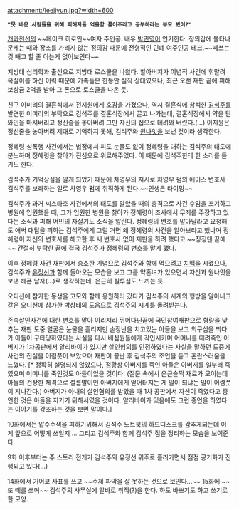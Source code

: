 attachment:/leejiyun.jpg?width=600

 '''"못 배운 사람들을 위해 피해자들 억울함 풀어주라고 공부하라는 부모 봤어?"'''



[[개과천선(드라마)|개과천선]]의 ~~페이크 히로인~~여자 주인공. 배우 [[박민영]]이 연기한다. 정의감에 불타나 문제는 때와 장소를 가리지 않는 정의감 때문에 전형적인 민폐 여주인공 테크.~~떼쓰는 것 빼고 할 줄 아는게 없어보인다~~ 

지방대 심리학과 출신으로 지방대 로스쿨을 나왔다. 할아버지가 이념적 사건에 휘말려 옥살이를 하신 이력 때문에 가족들은 한동안 실직 상태였으나, 최근 오랜 재판 끝에 피해 보상금 2억을 받아 그 돈으로 로스쿨을 나온 듯. 

친구 이미리의 결혼식에서 전지원에게 호감을 가졌으나, 역시 결혼식에 참석한 [[김석주(개과천선(드라마))|김석주]]를 발견한 이미리의 부탁으로 김석주를 결혼식장에서 끌고 나가는데, 결혼식장에서 약을 탄 와인을 마셔버리고 정신줄을 놓아버려 그만 자신의 집으로 데려와 버렸다.(...) 이지윤은 정신줄을 놓아버려 제대로 기억하지 못해, 김석주와 [[원나잇]]을 보낸 것이라 생각한다.

정혜령 성폭행 사건에서는 법정에서 피도 눈물도 없이 정혜령을 대하는 김석주의 태도에 분노하며 정혜령을 찾아가 진심으로 위로해주었다. 이 때문에 김석주한테 한 소리를 듣기도 한다.

김석주가 기억상실을 알게 되었기 때문에 차영우의 지시로 차영우 펌의 에이스 변호사 김석주를 보좌하는 일로 차영우 펌에 취직하게 된다.~~인생은 타이밍~~

김석주가 과거 씨스타호 사건에서의 태도를 알았을 때의 충격으로 사건 수임을 포기하고 병원에 입원했을 때, 그가 입원한 병원을 찾아가 정혜령이 조사에서 무죄를 주장하고 있다는 소식과 피해 어민의 자살기도 소식을 알린다. 정혜령의 변호를 맡아달라고 요청해도 애써 대답을 피하는 김석주에게 그럴 거면 왜 정혜령의 사건을 알아보라고 했냐며 정혜령이 자신의 변호사를 해고한 후 새 변호사 없이 재판을 하려 했다고 ~~징징댄 끝에~~ 간절히 부탁한 끝에 결국 김석주가 정혜령의 변호를 맡게 했다.

이후 정혜령 사건 재판에서 승소한 기념으로 김석주와 함께 먹으려고 [[치맥]]을 시켰으나, 김석주가 [[유정선]]과 함께 돌아오는 모습을 보고 그를 약혼녀가 있으면서 자신과 원나잇을 보낸 헤픈 남자(...)로 생각하는데, 은근히 질투심도 느끼는 듯.

오디션에 참가한 동생을 고모와 함께 응원하러 갔다가 김석주의 시계의 행방을 알아내고 같은 오디션에 참가한 박상태의 도움으로 김석주의 시계를 돌려받는다.

존속살인사건에 대한 변호를 맡아 이리저리 뛰어다닌끝에 국민참여재판으로 형량을 낮추는 재판 도중 얼굴은 눈물을 흘리지만 손장난을 치고있는 아들을 보고 의구심을 띄다가 아들이 구타당하였다는 사실을 다시 배심원들에게 각인시키며 어머니를 때려죽인 아버지가 1차공판에서 알리바이가 있지만 살인혐의를 인정하였다는 사실을 말하던 도중에 사건의 진실을 어렴풋이 보았으며 재판이 끝난 후 김석주의 조언을 듣고 혼란스러움을 느꼈다. [* 정확히 설명되지 않았으나, 정황상 아버지를 죽인 아들은 아버지를 일부러 죽였으며 어머니를 죽인것도 아들이었을 것이다. (질문 속에서 은근슬쩍 재료가 모이는데 아들의 건장한 체격으로 절름발이인 아버지에게 얻어터지는 게 말이 되냐는 말이 어렴풋이 지나간다.) 아버지가 아내의 살인혐의를 받았을 때 1차 공판에서 자신이 죽였다고 증언한 것은 아들을 지키기 위해서였을 것이다. 알리바이가 있음에도 그런 증언을 하였다는 이야기를 강조하는 것을 보면 말이다.]

10화에서는 압수수색을 피하기위해서 김석주 노트북의 하드디스크를 감추게되는데 이게 앞으로 어떻게 쓰일지 ...
그리고 김석주와 함께 김석주 집을 정리하는 모습을 보여준다.

9화 이후부터는 주 스토리 전개가 김석주와 유정선 위주로 흘러가면서 점점 공기화가 진행되고 있다(...)

14화에서 기어코 사표를 쓰고 ~~주제 파악을 잘 못하는 것으로 보인다...~~ 15화에 ~~또 떼를 쓰며~~ 김석주의 사무실에 알바로 취직(?)을 한다. 하도 바쁘기도 하고 쓰기로 한 모양.
